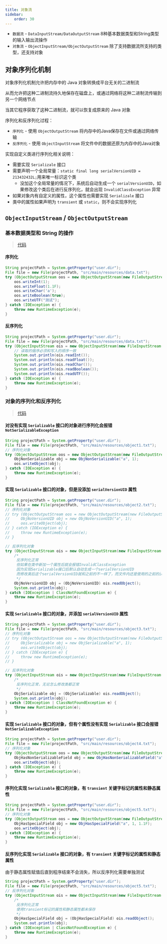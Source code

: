 ```yaml
---
title: 对象流
sidebar:
    order: 30
---
```


- `数据流` - `DataInputStream/DataOutputStream` 8种基本数据类型和String类型的输入输出流操作
- `对象流` - `ObjectInputStream/ObjectOutputStream` 除了支持数据流所支持的类型，还支持对象

## 对象序列化机制

对象序列化机制允许把内存中的 Java 对象转换成平台无关的二进制流

从而允许把这种二进制流持久地保存在磁盘上，或通过网络将这种二进制流传输到另一个网络节点

当其它程序获取了这种二进制流，就可以恢复成原来的 Java 对象

序列化和反序列化过程：

- `序列化` - 使用 `ObjectOutputStream` 将内存中的Java保存在文件或通过网络传输
- `反序列化` - 使用 `ObjectInputStream` 将文件中的数据还原为内存中的Java对象

实现自定义类进行序列化相关说明：

- 需要实现 `Serializale` 接口
- 需要声明一个全局常量：`static final long serialVersionUID = 213432432L;`用来唯一标识这个类
    - 没加这个全局常量的情况下，系统后自动生成一个 `serialVersionUID`，如果修改这个类后在进行反序列化，就会出现 `InvalidClassException` 异常
- 如果对象内有自定义的属性，这个属性也需要实现 `Serializale` 接口
- 类中的属性如果声明为 `transient` 或 `static`，则不会实现序列化

## `ObjectInputStream` / `ObjectOutputStream`

### 基本数据类型和 String 的操作

> [代码](https://github.com/follow1123/java-language-examples/tree/main/standard-library/src/main/java/org/example/io/object/DataObjectStreamTest.java)

#### 序列化

```java
String projectPath = System.getProperty("user.dir");
File file = new File(projectPath, "src/main/resources/data.txt");
try (ObjectOutputStream oos = new ObjectOutputStream(new FileOutputStream(file))) {
    oos.writeInt(1);
    oos.writeFloat(1.1F);
    oos.writeChar('a');
    oos.writeBoolean(true);
    oos.writeUTF("测试");
} catch (IOException e) {
    throw new RuntimeException(e);
}
```

#### 反序列化

```java
String projectPath = System.getProperty("user.dir");
File file = new File(projectPath, "src/main/resources/data.txt");
try (ObjectInputStream ois = new ObjectInputStream(new FileInputStream(file))) {
    // 读取的循序必须和写入的顺序一致
    System.out.println(ois.readInt());
    System.out.println(ois.readFloat());
    System.out.println(ois.readChar());
    System.out.println(ois.readBoolean());
    System.out.println(ois.readUTF());
} catch (IOException e) {
    throw new RuntimeException(e);
}
```

### 对象的序列化和反序列化

> [代码](https://github.com/follow1123/java-language-examples/tree/main/standard-library/src/main/java/org/example/io/object/serialization/ObjectStreamTest.java)

#### 对没有实现 `Serializable` 接口的对象进行序列化会报错 `NotSerializableException`

```java
String projectPath = System.getProperty("user.dir");
File file = new File(projectPath, "src/main/resources/object1.txt");
// 序列化对象
try (ObjectOutputStream oos = new ObjectOutputStream(new FileOutputStream(file))) {
    ObjNonSerializable obj = new ObjNonSerializable("a", 1);
    oos.writeObject(obj);
} catch (IOException e) {
    throw new RuntimeException(e);
}
```

#### 实现 `Serializable` 接口的对象，但是没添加 `serialVersionUID` 属性

```java
String projectPath = System.getProperty("user.dir");
File file = new File(projectPath, "src/main/resources/object2.txt");
// 序列化对象
// try (ObjectOutputStream oos = new ObjectOutputStream(new FileOutputStream(file))) {
//     ObjNoVersionUID obj = new ObjNoVersionUID("a", 1);
//     oos.writeObject(obj);
// } catch (IOException e) {
//     throw new RuntimeException(e);
// }

// 反序列化对象
try (ObjectInputStream ois = new ObjectInputStream(new FileInputStream(file))) {
    /*
     反序列化正常
     但如果在类中新加一个属性后就会报错InvalidClassException
     因为实现Serializable接口后默认自动生成一个serialVersionUID
     而修改类后这个serialVersionUID就和之前的不一样了，而文件内还是使用的之前的id，所以报错
     */
    ObjNoVersionUID obj = (ObjNoVersionUID) ois.readObject();
    System.out.println(obj);
} catch (IOException | ClassNotFoundException e) {
    throw new RuntimeException(e);
}
```

#### 实现 `Serializable` 接口的对象，并添加 `serialVersionUID` 属性

```java
String projectPath = System.getProperty("user.dir");
File file = new File(projectPath, "src/main/resources/object3.txt");
// 序列化对象
// try (ObjectOutputStream oos = new ObjectOutputStream(new FileOutputStream(file))) {
//     ObjSerializable obj = new ObjSerializable("a", 1);
//     oos.writeObject(obj);
// } catch (IOException e) {
//     throw new RuntimeException(e);
// }

// 反序列化对象
try (ObjectInputStream ois = new ObjectInputStream(new FileInputStream(file))) {
    /*
     反序列化正常，无论怎么修改类都正常
     */
    ObjSerializable obj = (ObjSerializable) ois.readObject();
    System.out.println(obj);
} catch (IOException | ClassNotFoundException e) {
    throw new RuntimeException(e);
}
```

#### 实现 `Serializable` 接口的对象，但有个属性没有实现 `Serializable` 接口会报错 `NotSerializableException`

```java
String projectPath = System.getProperty("user.dir");
File file = new File(projectPath, "src/main/resources/object4.txt");
// 序列化对象
try (ObjectOutputStream oos = new ObjectOutputStream(new FileOutputStream(file))) {
    ObjHasNonSerializableField obj = new ObjHasNonSerializableField("a", 1, new ObjNonSerializable("b", 2));
    oos.writeObject(obj);
} catch (IOException e) {
    throw new RuntimeException(e);
}
```

#### 序列化实现 `Serializable` 接口的对象，有 `transient` 关键字标记的属性和静态属性

```java
String projectPath = System.getProperty("user.dir");
File file = new File(projectPath, "src/main/resources/object5.txt");
// 序列化对象
try (ObjectOutputStream oos = new ObjectOutputStream(new FileOutputStream(file))) {
    ObjHasSpecialField obj = new ObjHasSpecialField("a", 1, 1.1F);
    oos.writeObject(obj);
} catch (IOException e) {
    throw new RuntimeException(e);
}
```

#### 反序列化实现 `Serializable` 接口的对象，有 `transient` 关键字标记的属性和静态属性

由于静态属性赋值后直到程序结束不会消失，所以反序列化需要单独测试

```java
String projectPath = System.getProperty("user.dir");
File file = new File(projectPath, "src/main/resources/object5.txt");
// 反序列化对象
try (ObjectInputStream ois = new ObjectInputStream(new FileInputStream(file))) {
    /*
     反序列化正常
     使用transient标记的属性和静态属性都未保存
     */
    ObjHasSpecialField obj = (ObjHasSpecialField) ois.readObject();
    System.out.println(obj);
} catch (IOException | ClassNotFoundException e) {
    throw new RuntimeException(e);
}
```
